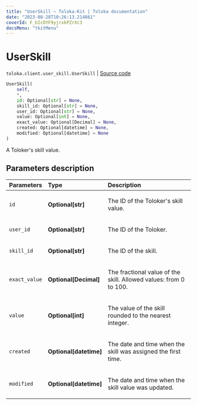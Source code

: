 ```yaml
---
title: "UserSkill — Toloka-Kit | Toloka documentation"
date: "2023-08-28T10:26:13.214861"
coverId: F_bIcOYF9yjrxkPZrXc3
docsMenu: "tkitMenu"
---
```


# UserSkill

`toloka.client.user_skill.UserSkill` | [Source code](https://github.com/Toloka/toloka-kit/blob/v1.2.1/src/client/user_skill.py#L28)

```python
UserSkill(
    self,
    *,
    id: Optional[str] = None,
    skill_id: Optional[str] = None,
    user_id: Optional[str] = None,
    value: Optional[int] = None,
    exact_value: Optional[Decimal] = None,
    created: Optional[datetime] = None,
    modified: Optional[datetime] = None
)
```

A Toloker's skill value.

## Parameters description

| Parameters | Type | Description |
| :----------| :----| :-----------|
`id`|**Optional\[str\]**|<p>The ID of the Toloker's skill value.</p>
`user_id`|**Optional\[str\]**|<p>The ID of the Toloker.</p>
`skill_id`|**Optional\[str\]**|<p>The ID of the skill.</p>
`exact_value`|**Optional\[Decimal\]**|<p>The fractional value of the skill. Allowed values: from 0 to 100.</p>
`value`|**Optional\[int\]**|<p>The value of the skill rounded to the nearest integer.</p>
`created`|**Optional\[datetime\]**|<p>The date and time when the skill was assigned the first time.</p>
`modified`|**Optional\[datetime\]**|<p>The date and time when the skill value was updated.</p>